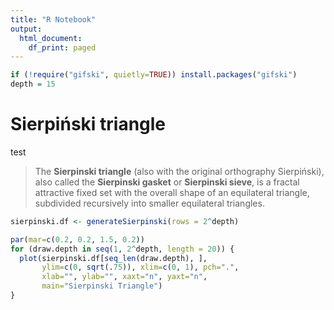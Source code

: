 ```yaml
---
title: "R Notebook"
output:
  html_document:
    df_print: paged
---
```


```r
if (!require("gifski", quietly=TRUE)) install.packages("gifski")
depth = 15
```

# Sierpiński triangle

test


> The **Sierpinski triangle** (also with the original orthography Sierpiński), also called the **Sierpinski gasket** or **Sierpinski sieve**, is a fractal attractive fixed set with the overall shape of an equilateral triangle, subdivided recursively into smaller equilateral triangles.

```r
sierpinski.df <- generateSierpinski(rows = 2^depth)
```

```r
par(mar=c(0.2, 0.2, 1.5, 0.2))
for (draw.depth in seq(1, 2^depth, length = 20)) {
  plot(sierpinski.df[seq_len(draw.depth), ],
       ylim=c(0, sqrt(.75)), xlim=c(0, 1), pch=".",
       xlab="", ylab="", xaxt="n", yaxt="n",
       main="Sierpinski Triangle")
}
```
